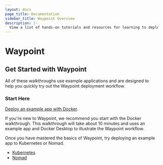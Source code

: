 ```yaml
---
layout: docs
page_title: Documentation
sidebar_title: Waypoint Overview
description: |-
  View a list of hands-on tutorials and resources for learning to deploy with Waypoint.
---
```


# Waypoint

## Get Started with Waypoint

All of these walkthroughs use example applications and are designed to help you quickly try out the Waypoint deployment workflow.

### Start Here

[Deploy an example app with Docker](https://learn.hashicorp.com/collections/waypoint/get-started).

If you're new to Waypoint, we recommend you start with the Docker walkthrough. This walkthrough will take about 10 minutes and uses an example app and Docker Desktop to illustrate the Waypoint workflow.

Once you have mastered the basics of Waypoint, try deploying an example app to Kubernetes or Nomad.

- [Kubernetes](https://learn.hashicorp.com/collections/waypoint/get-started-kubernetes)
- [Nomad](https://learn.hashicorp.com/collections/waypoint/get-started-nomad)
